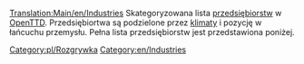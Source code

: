 [[Translation:Main/en/Industries]]{{en/-}}
Skategoryzowana lista [[Main/pl/Przedsiębiorstwa|przedsiębiorstw]] w [[Main/pl/OpenTTD|OpenTTD]].  Przedsiębiortwa są podzielone przez [[Main/pl/Klimat|klimaty]] i pozycję w łańcuchu przemysłu. Pełna lista przedsiębiorstw jest przedstawiona poniżej.

[[Category:pl/Rozgrywka]]
[[Category:en/Industries]]